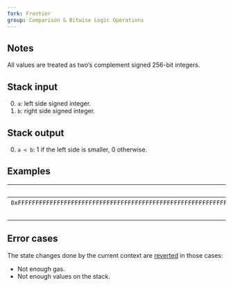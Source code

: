 ```yaml
---
fork: Frontier
group: Comparison & Bitwise Logic Operations
---
```


## Notes

All values are treated as two’s complement signed 256-bit integers.

## Stack input

0. `a`: left side signed integer.
1. `b`: right side signed integer.

## Stack output

0. `a < b`: 1 if the left side is smaller, 0 otherwise.

## Examples

| Input | Output | * | Input | Output |
|------:|-------:|-|------:|-------:|
| `0xFFFFFFFFFFFFFFFFFFFFFFFFFFFFFFFFFFFFFFFFFFFFFFFFFFFFFFFFFFFFFFFF` | `1` | * | `10` | `0` |
| `0` | | * | `10` | |

## Error cases

The state changes done by the current context are [reverted](#FD) in those cases:
- Not enough gas.
- Not enough values on the stack.
